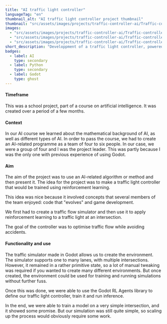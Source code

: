 ```yaml
---
title: "AI traffic light controller"
languageTag: "en"
thumbnail_alt: "AI traffic light controller project thumbnail"
thumbnail: "src/assets/images/projects/traffic-controller-ai/Traffic-controller-AI-single.png"
images:
  - "src/assets/images/projects/traffic-controller-ai/Traffic-controller-AI-single.png"
  - "src/assets/images/projects/traffic-controller-ai/Traffic-controller-AI-multiple.png"
  - "src/assets/images/projects/traffic-controller-ai/Traffic-controller-AI-trainning-stats.png"
short_description: "Developpment of a traffic light controller, powered by AI, in order to optimize road traffic flow. Made using reinforcement learning inside an environnement created using Godot."
badges:
  - label: AI
    type: secondary
  - label: Python
    type: secondary
  - label: Godot
    type: ghost
---
```

#### Timeframe
This was a school project, part of a course on artificial intelligence. It was created over a period of a few months.

#### Context
In our AI course we learned about the mathematical background of AI, as well as different types of AI. In order to pass the course, we had to create an AI-related programme as a team of four to six people.
In our case, we were a group of four and I was the project leader. This was partly because I was the only one with previous experience of using Godot.

#### Aim
The aim of the project was to use an AI-related algorithm or method and then present it. The idea for the project was to make a traffic light controller that would be trained using reinforcement learning.

This idea was nice because it involved concepts that several members of the team enjoyed: code that "evolves" and game development.

We first had to create a traffic flow simulator and then use it to apply reinforcement learning to a traffic light at an intersection.

The goal of the controller was to optimise traffic flow while avoiding accidents.

#### Functionality and use
The traffic simulator made in Godot allows us to create the environment. The simulator supports one to many lanes, with multiple intersections. However, it remained in a rather primitive state, so a lot of manual tweaking was required if you wanted to create many different environments. But once created, the environment could be used for training and running simulations without further fuss.

Once this was done, we were able to use the Godot RL Agents library to define our traffic light controller, train it and run inference.

In the end, we were able to train a model on a very simple intersection, and it showed some promise. But our simulation was still quite simple, so scaling up the process would obviously require some work.